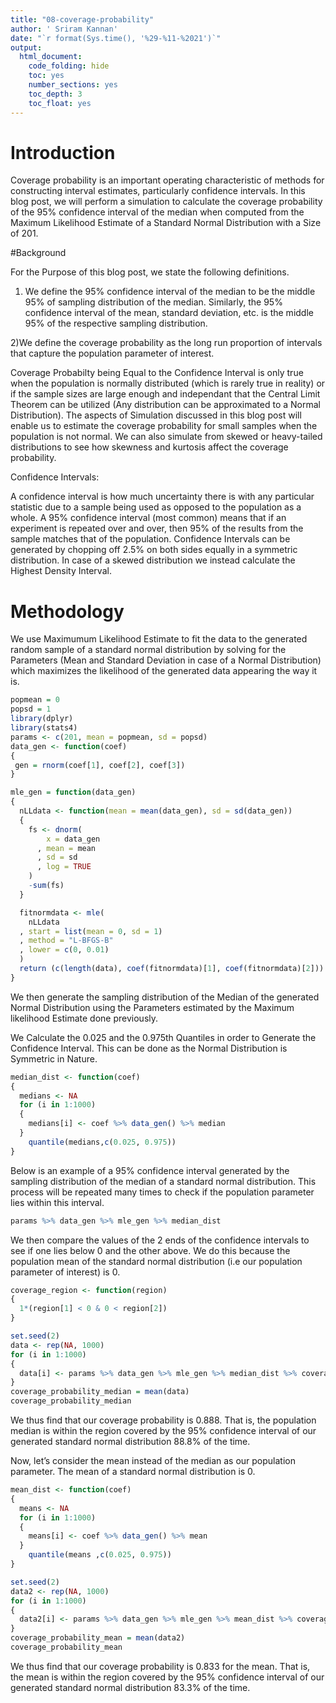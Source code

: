 ```yaml
---
title: "08-coverage-probability"
author: ' Sriram Kannan'
date: "`r format(Sys.time(), '%29-%11-%2021')`"
output:
  html_document:
    code_folding: hide
    toc: yes
    number_sections: yes
    toc_depth: 3
    toc_float: yes
---
```


# Introduction
Coverage probability is an important operating characteristic of methods for constructing interval estimates, particularly confidence intervals. In this blog post, we will perform a simulation to calculate the coverage probability of the 95% confidence interval of the median when computed from the Maximum Likelihood Estimate of a Standard Normal Distribution with a Size of 201. 

#Background

For the Purpose of this blog post, we state the following definitions.

1) We define the 95% confidence interval of the median to be the middle 95% of sampling distribution of the median. Similarly, the 95% confidence interval of the mean, standard deviation, etc. is the middle 95% of the respective sampling distribution.

2)We define the coverage probability as the long run proportion of intervals that capture the population parameter of interest. 

Coverage Probabilty being Equal to the Confidence Interval is only true when the population is normally distributed (which is rarely true in reality) or if the sample sizes are large enough and independant that the Central Limit Theorem can be utilized (Any distribution can be approximated to a Normal Distribution). The aspects of Simulation discussed in this blog post will enable us to estimate the coverage probability for small samples when the population is not normal. We can also simulate from skewed or heavy-tailed distributions to see how skewness and kurtosis affect the coverage probability.

Confidence Intervals: 

A confidence interval is how much uncertainty there is with any particular statistic due to a sample being used as opposed to the population as a whole. A 95% confidence interval (most common) means that if an experiment is repeated over and over, then 95% of the results from the sample matches that of the population. Confidence Intervals can be generated by chopping off 2.5% on both sides equally in a symmetric distribution. In case of a skewed distribution we instead calculate the Highest Density Interval. 

# Methodology

We use Maximumum Likelihood Estimate to fit the data to the generated random sample of a standard normal distribution by solving for the Parameters (Mean and Standard Deviation in case of a Normal Distribution) which maximizes the likelihood of the generated data appearing the way it is.

```r
popmean = 0
popsd = 1
library(dplyr)
library(stats4)
params <- c(201, mean = popmean, sd = popsd)
data_gen <- function(coef)
{
 gen = rnorm(coef[1], coef[2], coef[3])
}
```


```r
mle_gen = function(data_gen)
{
  nLLdata <- function(mean = mean(data_gen), sd = sd(data_gen))
  {
    fs <- dnorm(
        x = data_gen
      , mean = mean
      , sd = sd
      , log = TRUE
    ) 
    -sum(fs)
  }

  fitnormdata <- mle(
    nLLdata
  , start = list(mean = 0, sd = 1)
  , method = "L-BFGS-B"
  , lower = c(0, 0.01)
  )
  return (c(length(data), coef(fitnormdata)[1], coef(fitnormdata)[2]))
}

```
We then generate the sampling distribution of the Median of the generated Normal Distribution using the Parameters estimated by the Maximum likelihood Estimate done previously. 

We Calculate the 0.025 and the 0.975th Quantiles in order to Generate the Confidence Interval. This can be done as the Normal Distribution is Symmetric in Nature. 
```r
median_dist <- function(coef)
{
  medians <- NA
  for (i in 1:1000)
  {
    medians[i] <- coef %>% data_gen() %>% median
  }
    quantile(medians,c(0.025, 0.975))
}
```

Below is an example of a 95% confidence interval generated by the sampling distribution of the median of a standard normal distribution. This process will be repeated many times to check if the population parameter lies within this interval. 
```r
params %>% data_gen %>% mle_gen %>% median_dist 

```
We then compare the values of the 2 ends of the confidence intervals to see if one lies below 0 and the other above. We do this because the population mean of the standard normal distribution (i.e our population parameter of interest) is 0. 
```r
coverage_region <- function(region)
{
  1*(region[1] < 0 & 0 < region[2])
}
```

```r
set.seed(2)
data <- rep(NA, 1000)
for (i in 1:1000)
{
  data[i] <- params %>% data_gen %>% mle_gen %>% median_dist %>% coverage_region
}
coverage_probability_median = mean(data)
coverage_probability_median

```
We thus find that our coverage probability is 0.888. That is, the population median is within the region covered by the 95% confidence interval of our generated standard normal distribution 88.8% of the time. 

Now, let's consider the mean instead of the median as our population parameter. The mean of a standard normal distribution is 0. 


```r
mean_dist <- function(coef)
{
  means <- NA
  for (i in 1:1000)
  {
    means[i] <- coef %>% data_gen() %>% mean
  }
    quantile(means ,c(0.025, 0.975))
}
```

```r
set.seed(2)
data2 <- rep(NA, 1000)
for (i in 1:1000)
{
  data2[i] <- params %>% data_gen %>% mle_gen %>% mean_dist %>% coverage_region
}
coverage_probability_mean = mean(data2)
coverage_probability_mean
```
We thus find that our coverage probability is 0.833 for the mean. That is, the mean is within the region covered by the 95% confidence interval of our generated standard normal distribution 83.3% of the time.




